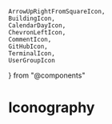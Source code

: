 	ArrowUpRightFromSquareIcon,
	BuildingIcon,
	CalendarDayIcon,
	ChevronLeftIcon,
	CommentIcon,
	GitHubIcon,
	TerminalIcon,
	UserGroupIcon
} from "@components"

<Meta title="Iconography" />

# Iconography

<IconGallery>
  <IconItem name="arrow up right from square">
  	<ArrowUpRightFromSquareIcon />
  </IconItem>
  <IconItem name="building">
  	<BuildingIcon />
  </IconItem>
  <IconItem name="calendar day">
  	<CalendarDayIcon />
  </IconItem>
  <IconItem name="chevron left">
  	<ChevronLeftIcon />
  </IconItem>
  <IconItem name="comment">
  	<CommentIcon />
  </IconItem>
  <IconItem name="GitHub">
  	<GitHubIcon />
  </IconItem>
  <IconItem name="terminal">
  	<TerminalIcon />
  </IconItem>
  <IconItem name="user group">
  	<UserGroupIcon />
  </IconItem>
</IconGallery>
